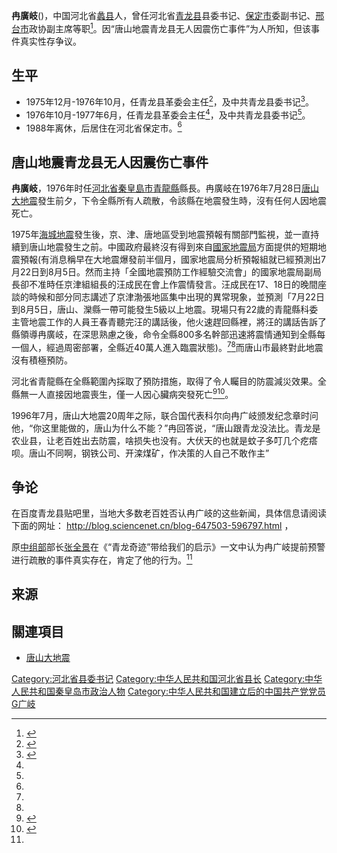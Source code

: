 '''冉廣岐'''({{Bd|1927年|2月}})，中国河北省[[蠡县|蠡县]]人，曾任河北省[[青龙满族自治县|青龙县]]县委书记、[[保定市|保定市]]委副书记、[[邢台市|邢台市]]政协副主席等职<ref name=":0">{{Cite journal|title=“青龙奇迹”带给我们的启示|author=张全景|url=http://www.cqvip.com/qk/80551x/201110/39413969.html|journal=《老人世界》|issue=10|year=2011年|archiveurl=https://archive.vn/d4Mbz|archivedate=2021-09-16}}</ref>。因“唐山地震青龙县无人因震伤亡事件”为人所知，但该事件真实性存争议。

== 生平 ==
*1975年12月-1976年10月，任青龙县革委会主任<ref name="ql_xz_ls">{{citeweb|url=http://www.qldaxxw.gov.cn/newshow.asp?id=722|title=历届中共青龙满族自治县（青龙县）县长|publisher=青龙满族自治县档案局|accessdate=2013-07-28}}{{dead link|date=2017年11月 |bot=InternetArchiveBot |fix-attempted=yes }}</ref>，及中共青龙县委书记<ref name="ql_xwsj_ls">{{citeweb|url=http://www.qldaxxw.gov.cn/newshow.asp?id=719|title=历届中共青龙满族自治县（青龙县）委书记|publisher=青龙满族自治县档案局|accessdate=2013-07-28|deadurl=yes|archiveurl=https://web.archive.org/web/20160306092801/http://www.qldaxxw.gov.cn/newshow.asp?id=719|archivedate=2016-03-06}}</ref>。
*1976年10月-1977年6月，任青龙县革委会主任<ref name="ql_xz_ls" />，及中共青龙县委书记<ref name="ql_xwsj_ls" />。
*1988年离休，后居住在河北省保定市。<ref name=":0" />

== 唐山地震青龙县无人因震伤亡事件 ==

'''冉廣岐'''，1976年时任[[河北省|河北省]][[秦皇島市|秦皇島市]][[青龍縣|青龍縣]]縣長。冉廣岐在1976年7月28日[[唐山大地震|唐山大地震]]發生前夕，下令全縣所有人疏散，令該縣在地震發生時，沒有任何人因地震死亡。

1975年[[海城地震|海城地震]]發生後，京、津、唐地區受到地震預報有關部門監視，並一直持續到唐山地震發生之前。中國政府最終沒有得到來自[[國家地震局|國家地震局]]方面提供的短期地震預報(有消息稱早在大地震爆發前半個月，國家地震局分析預報組就已經預測出7月22日到8月5日。然而主持「全國地震預防工作經驗交流會」的國家地震局副局長卻不准時任京津組組長的汪成民在會上作震情發言。汪成民在17、18日的晚間座談的時候和部分同志講述了京津渤張地區集中出現的異常現象，並預測「7月22日到8月5日，唐山、灤縣一帶可能發生5級以上地震。現場只有22歲的青龍縣科委主管地震工作的人員王春青聽完汪的講話後，他火速趕回縣裡，將汪的講話告訴了縣領導冉廣岐，在深思熟慮之後，命令全縣800多名幹部迅速將震情通知到全縣每一個人，經過周密部署，全縣近40萬人進入臨震狀態)。<ref name="col" /><ref name="gw" />而唐山市最終對此地震沒有積極預防。

河北省青龍縣在全縣範圍內採取了預防措施，取得了令人矚目的防震減災效果。全縣無一人直接因地震喪生，僅一人因心臟病突發死亡<ref name="col">{{citebook|editors=Ali Farazmand|title=Handbook of Crisis and Emergency Management|
first=Jeanne-Marie|last=Col|coauthors=Chu, Jean J.|url=http://www.amazon.com/books/dp/0824704223|chapter=Chapter 36. Integrating Public Administration, Science, and Community Action: A Case of Early Warning Success in Qinglong County for the Magnitude 7.8 Tangshan Earthquake|pages=581-616|year=2001|language=en|isbn=0-8247-0422-3|location=New York|publisher=Marcel Dekker Inc.|accessdate=2013-07-28}}</ref><ref name="gw">{{citeweb|url=http://www.globalwatch.org/ungp/qinglong.htm|title=Integration of Public Administration and Earthquake Science: The Best Practice Case of Qinglong County|publisher=GlobalWatch|accessdate=2013-07-28|archive-url=https://web.archive.org/web/20130911062352/http://www.globalwatch.org/ungp/qinglong.htm|archive-date=2013-09-11|dead-url=yes}}</ref>。

1996年7月，唐山大地震20周年之际，联合国代表科尔向冉广岐颁发纪念章时问他，“你这里能做的，唐山为什么不能？”冉回答说，“唐山跟青龙没法比。青龙是农业县，让老百姓出去防震，啥损失也没有。大伏天的也就是蚊子多叮几个疙瘩呗。唐山不同啊，钢铁公司、开滦煤矿，作决策的人自己不敢作主”

== 争论 ==
在百度青龙县贴吧里，当地大多数老百姓否认冉广岐的这些新闻，具体信息请阅读下面的网址：
http://blog.sciencenet.cn/blog-647503-596797.html {{Wayback|url=http://blog.sciencenet.cn/blog-647503-596797.html |date=20190605172406 }}，{{FACT|从当地人的地震记忆里看，冉广岐救人可能是一个恶意的假新闻典型。|time=2021-09-16}}

原[[中国共产党中央委员会组织部|中组部]]部长[[张全景|张全景]]在《“青龙奇迹”带给我们的启示》一文中认为冉广岐提前预警进行疏散的事件真实存在，肯定了他的行为。<ref name=":0" />

== 来源 ==
{{Reflist}}

== 關連項目 ==
*[[唐山大地震|唐山大地震]]

[[Category:河北省县委书记|Category:河北省县委书记]]
[[Category:中华人民共和国河北省县长|Category:中华人民共和国河北省县长]]
[[Category:中华人民共和国秦皇岛市政治人物|Category:中华人民共和国秦皇岛市政治人物]]
[[Category:中华人民共和国建立后的中国共产党党员|Category:中华人民共和国建立后的中国共产党党员]]
[[Category:冉姓|G广岐]]